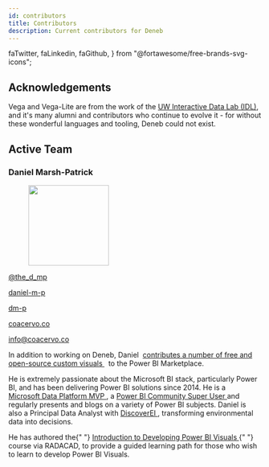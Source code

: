 ---
id: contributors
title: Contributors
description: Current contributors for Deneb
---

  faTwitter,
  faLinkedin,
  faGithub,
} from "@fortawesome/free-brands-svg-icons";

## Acknowledgements

Vega and Vega-Lite are from the work of the [UW Interactive Data Lab (IDL)](https://idl.cs.washington.edu/), and it's many alumni and contributors who continue to evolve it - for without these wonderful languages and tooling, Deneb could not exist.

## Active Team

### Daniel Marsh-Patrick

<figure class="profile">
  <figcaption class="figure-caption text-center">
    <a
      target="_blank"
      href="https://mvp.microsoft.com/en-us/PublicProfile/5003712?fullName=Daniel%20Marsh-Patrick"
    >
      <img src="/img/mvp_2020_12.png" height="160px" />
    </a>
  </figcaption>
</figure>

<div class="social-links">
  <p>
    <a
      target="_blank"
      href="https://twitter.com/the_d_mp"
      class="follow"
      alt="Follow on Twitter"
      title="Follow on Twitter"
    >
      <FontAwesomeIcon icon={faTwitter} size="lg" /> @the_d_mp
    </a>
  </p>
  <p>
    <a
      target="_blank"
      href="https://www.linkedin.com/in/daniel-m-p/"
      class="follow"
      alt="Connect on LinkedIn"
      title="Connect on LinkedIn"
    >
      <FontAwesomeIcon icon={faLinkedin} size="lg" /> daniel-m-p
    </a>
  </p>
  <p>
    <a
      target="_blank"
      href="https://github.com/dm-p"
      class="follow"
      alt="Check out on GitHub"
      title="Check out on GitHub"
    >
      <FontAwesomeIcon icon={faGithub} size="lg" /> dm-p
    </a>
  </p>
  <p>
    <a
      target="_blank"
      href="https://coacervo.co"
      class="follow"
      alt="Website"
      title="Website"
    >
      <FontAwesomeIcon icon={faGlobe} size="lg" /> coacervo.co
    </a>
  </p>
  <p>
    <a
      target="_top"
      href="mailto:info@coacervo.co?subject=Hi There!"
      class="follow"
      alt="Contact via email"
      title="Contact via email"
    >
      <FontAwesomeIcon icon={faEnvelope} size="lg" /> info@coacervo.co
    </a>
  </p>
</div>

<div class="biography">
  <p>
    In addition to working on Deneb, Daniel&nbsp;
    <a
      href="https://appsource.microsoft.com/en-us/marketplace/apps?search=marsh-patrick&page=1&product=power-bi-visuals"
      target="_blank"
    >
      contributes a number of free and open-source custom visuals
    </a>&nbsp; to the Power BI Marketplace.
  </p>
  <p>
    He is extremely passionate about the Microsoft BI stack, particularly Power
    BI, and has been delivering Power BI solutions since 2014. He is a &nbsp;
    <a
      href="https://mvp.microsoft.com/en-us/PublicProfile/5003712?fullName=Daniel%20Marsh-Patrick"
      target="_blank"
    >
      Microsoft Data Platform MVP
    </a>, a <a
      href="https://community.powerbi.com/t5/user/viewprofilepage/user-id/397"
      target="_blank"
    >
      Power BI Community Super User
    </a> and regularly presents and blogs on a variety of Power BI subjects. Daniel
    is also a Principal Data Analyst with <a
      href="https://www.discoverei.com/"
      target="_blank"
    >
      DiscoverEI
    </a>, transforming environmental data into decisions.
  </p>
  <p>
    He has authored the{" "}
    <a
      href="https://learn.radacad.com/course/introduction-to-developing-power-bi-visuals/?ref=667"
      target="_blank"
    >
      Introduction to Developing Power BI Visuals
    </a>{" "}
    course via RADACAD, to provide a guided learning path for those who wish to
    learn to develop Power BI Visuals.
  </p>
</div>
